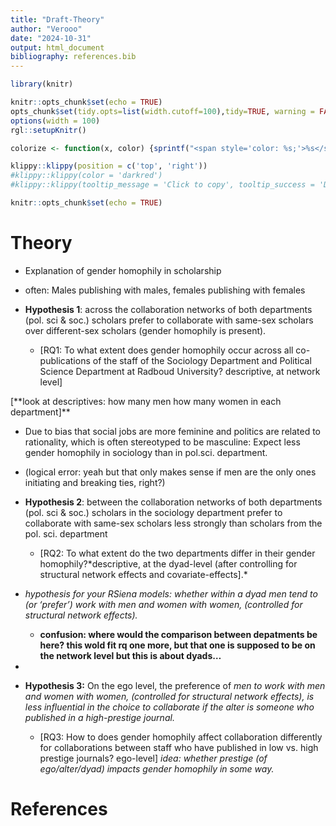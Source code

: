 ```yaml
---
title: "Draft-Theory"
author: "Verooo"
date: "2024-10-31"
output: html_document
bibliography: references.bib
---
```


```r
library(knitr)

knitr::opts_chunk$set(echo = TRUE)
opts_chunk$set(tidy.opts=list(width.cutoff=100),tidy=TRUE, warning = FALSE, message = FALSE,comment = "#>", cache=TRUE, class.source=c("test"), class.output=c("test2"))
options(width = 100)
rgl::setupKnitr()

colorize <- function(x, color) {sprintf("<span style='color: %s;'>%s</span>", color, x) }

```

```r
klippy::klippy(position = c('top', 'right'))
#klippy::klippy(color = 'darkred')
#klippy::klippy(tooltip_message = 'Click to copy', tooltip_success = 'Done')
```

```r
knitr::opts_chunk$set(echo = TRUE)
```

# Theory

-   Explanation of gender homophily in scholarship

-   often: Males publishing with males, females publishing with females

-   **Hypothesis 1**: across the collaboration networks of both departments (pol. sci & soc.) scholars prefer to collaborate with same-sex scholars over different-sex scholars (gender homophily is present).

    -   [RQ1: To what extent does gender homophily occur across all co-publications of the staff of the Sociology Department and Political Science Department at Radboud University? descriptive, at network level]\

[**look at descriptives: how many men how many women in each department]**

-   Due to bias that social jobs are more feminine and politics are related to rationality, which is often stereotyped to be masculine: Expect less gender homophily in sociology than in pol.sci. department.

-   (logical error: yeah but that only makes sense if men are the only ones initiating and breaking ties, right?)

```{=html}
<!-- -->
```
-   **Hypothesis 2**: between the collaboration networks of both departments (pol. sci & soc.) scholars in the sociology department prefer to collaborate with same-sex scholars less strongly than scholars from the pol. sci. department

    -   [RQ2: To what extent do the two departments differ in their gender homophily?*descriptive, at the dyad-level (after controlling for structural network effects and covariate-effects].*

```{=html}
<!-- -->
```
-   *hypothesis for your RSiena models: whether within a dyad men tend to (or 'prefer') work with men and women with women, (controlled for structural network effects).*

    -   **confusion: where would the comparison between depatments be here? this wold fit rq one more, but that one is supposed to be on the network level but this is about dyads...**

-   

```{=html}
<!-- -->
```
-   **Hypothesis 3:** On the ego level, the preference of *men to work with men and women with women, (controlled for structural network effects), is less influential in the choice to collaborate if the alter is someone who published in a high-prestige journal.*

    -   [RQ3: How to does gender homophily affect collaboration differently for collaborations between staff who have published in low vs. high prestige journals? ego-level] *idea: whether prestige (of ego/alter/dyad) impacts gender homophily in some way.*

# References
